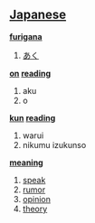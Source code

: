 == [[Japanese]] ==                                          

'''[[furigana]]'''
# [[あく]]

'''[[on]] [[reading]]'''
# aku
# o

'''[[kun]] [[reading]]'''
# warui
# nikumu izukunso

'''[[meaning]]'''
# [[speak]]
# [[rumor]]
# [[opinion]]
# [[theory]]
